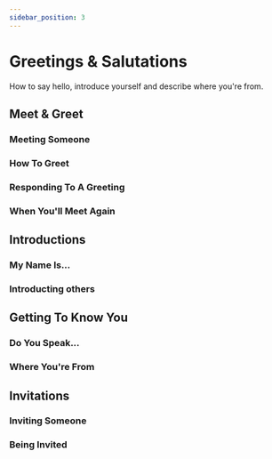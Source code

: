 ```yaml
---
sidebar_position: 3
---
```


# Greetings & Salutations

How to say hello, introduce yourself and describe where you're from.

## Meet & Greet

### Meeting Someone

### How To Greet

### Responding To A Greeting

### When You'll Meet Again

## Introductions

### My Name Is...

### Introducting others

## Getting To Know You

### Do You Speak...

### Where You're From

## Invitations

### Inviting Someone

### Being Invited